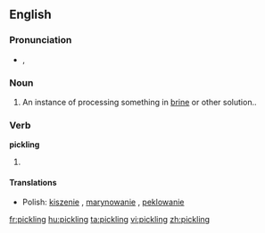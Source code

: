 ==English==

===Pronunciation===
* {{IPA|/ˈpɪk.lɪŋ/}}, {{SAMPA|/"pIk.lIN/}}

===Noun===
{{en-noun}}

# An instance of processing something in [[brine]] or other solution..

===Verb===
'''pickling'''

# {{present participle of|[[pickle]]}}

====Translations====
{{trans-top}}
* Polish: [[kiszenie]] {{n}}, [[marynowanie]] {{n}}, [[peklowanie]] {{n}}
{{trans-mid}}
{{trans-bottom}}

[[fr:pickling]]
[[hu:pickling]]
[[ta:pickling]]
[[vi:pickling]]
[[zh:pickling]]